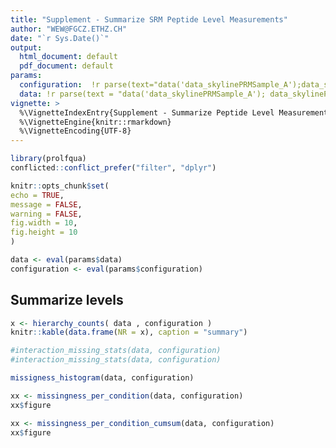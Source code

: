 ```yaml
---
title: "Supplement - Summarize SRM Peptide Level Measurements"
author: "WEW@FGCZ.ETHZ.CH"
date: "`r Sys.Date()`"
output:
  html_document: default
  pdf_document: default
params:
  configuration:  !r parse(text="data('data_skylinePRMSample_A');data_skylinePRMSample_A$config_f()")
  data: !r parse(text = "data('data_skylinePRMSample_A'); data_skylinePRMSample_A$analysis(data_skylinePRMSample_A$data, data_skylinePRMSample_A$config_f() ) ")
vignette: >
  %\VignetteIndexEntry{Supplement - Summarize Peptide Level Measurements}
  %\VignetteEngine{knitr::rmarkdown}
  %\VignetteEncoding{UTF-8}
---
```




```r
library(prolfqua)
conflicted::conflict_prefer("filter", "dplyr")

knitr::opts_chunk$set(
echo = TRUE,
message = FALSE,
warning = FALSE,
fig.width = 10,
fig.height = 10
)

data <- eval(params$data)
configuration <- eval(params$configuration)

```

## Summarize levels

```r

x <- hierarchy_counts( data , configuration )
knitr::kable(data.frame(NR = x), caption = "summary")

```


```r

#interaction_missing_stats(data, configuration)
#interaction_missing_stats(data, configuration)

missigness_histogram(data, configuration)

```


```r
xx <- missingness_per_condition(data, configuration)
xx$figure
```



```r
xx <- missingness_per_condition_cumsum(data, configuration)
xx$figure
```
